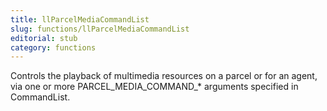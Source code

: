 ```yaml
---
title: llParcelMediaCommandList
slug: functions/llParcelMediaCommandList
editorial: stub
category: functions
---
```


<LSLFunction name="llParcelMediaCommandList"/>

Controls the playback of multimedia resources on a parcel or for an agent, via one or more PARCEL_MEDIA_COMMAND_* arguments specified in CommandList.
